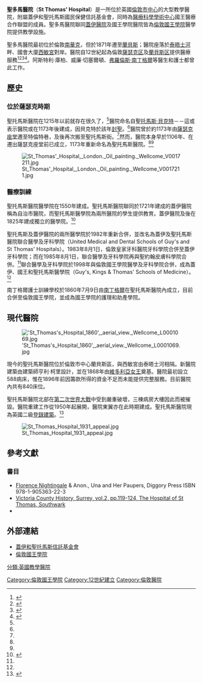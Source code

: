 {{noteTA
|1=zh:聖托馬斯醫院;zh-hk:聖多馬醫院;zh-tw:聖湯瑪士醫院
|2=zh:聖托馬斯;zh-hk:聖多馬;zh-tw:聖湯瑪士
}}
{{Infobox hospital
| Name       = 聖多馬醫院
| Org/Group  = 國王醫療合作聯盟 <br> 蓋伊和聖托馬斯國民保健信託基金會
| Image      = st.thomas.hospital.arp.750pix.jpg
| Caption    = 位於倫敦[[西敏宮|西敏宮]]對岸的聖托馬斯醫院
| Logo       = <!-- optional -->
| Location   = [[倫敦|倫敦]][[蘭貝斯|蘭貝斯]]
| State      = [[英格蘭|英格蘭]]
| Country    = [[英國|英國]]
| HealthCare = [[國民保健署_(英國)|NHS]]
| Type       = 教學
| Speciality = 
| Standards  = <!-- optional -->
| Emergency  = 有
| Affiliation= [[倫敦國王學院|倫敦國王學院]]
| Beds       = 840<ref name="Beds">{{cite web|url=http://www.guysandstthomas.nhs.uk/about-us/quality-story/our-quality-story.aspx|title=Guy's and St Thomas' NHS Foundation Trust: Our quality story|accessdate=2014-05-16|archive-date=2020-06-28|archive-url=https://web.archive.org/web/20200628211051/https://www.guysandstthomas.nhs.uk/about-us/quality-story/our-quality-story.aspx|dead-url=no}}</ref>
| Founded    = 1106年
| Closed     = <!-- optional -->
| Website    = {{url|http://www.guysandstthomas.nhs.uk}}
| Wiki-Links = <!-- optional -->
|}}
'''聖多馬醫院'''（'''St Thomas' Hospital'''）是一所位於英國[[倫敦市中心|倫敦市中心]]的大型教學醫院，附屬蓋伊和聖托馬斯國民保健信託基金會，同時為[[醫療科學學術中心|醫療科學學術中心]]國王醫療合作聯盟的成員。聖多馬醫院聯同[[蓋伊醫院|蓋伊醫院]]及國王學院醫院皆為[[倫敦國王學院|倫敦國王學院]]醫學院提供教學設施。

聖多馬醫院最初位於倫敦[[南華克|南華克]]，但於1871年遷至[[蘭貝斯|蘭貝斯]]；醫院座落於[[泰晤士河|泰晤士河]]畔、國會大廈[[西敏宮|西敏宮]]對岸。醫院自12世紀起為倫敦[[薩瑟克区|薩瑟克区]]及[[蘭貝斯区|蘭貝斯区]]提供醫療服務<ref>{{Cite web |url=http://www.london.ac.uk/history.html |title=存档副本 |accessdate=2016-02-22 |archive-date=2014-02-09 |archive-url=https://web.archive.org/web/20140209004448/http://www.london.ac.uk/history.html |dead-url=no }}</ref><ref name="#1">{{cite web|title=The Foundation of St Thomas's|page=1|url=http://www.thegarret.org.uk/pdfs/exhibitions/stthomashospitalmedieval.pdf|access-date=2016-02-22|archive-url=https://web.archive.org/web/20111216151658/http://www.thegarret.org.uk/pdfs/exhibitions/stthomashospitalmedieval.pdf|archive-date=2011-12-16|dead-url=yes}}</ref><ref name="#2">{{cite web |title=A Chronology of State Medicine, Public Health, Welfare and Related Services in Britain 1066-1999 |page=11 |url=http://www.fph.org.uk/uploads/r_chronology_of_state_medicine.pdf |deadurl=yes |archiveurl=https://web.archive.org/web/20150924015045/http://www.fph.org.uk/uploads/r_chronology_of_state_medicine.pdf |archivedate=2015年9月24日 |df= }}</ref><ref>{{cite web|title=Our history|url=http://www.kcl.ac.uk/lsm/about/history/index.aspx|accessdate=2016-02-22|archive-date=2018-10-18|archive-url=https://web.archive.org/web/20181018122315/https://www.kcl.ac.uk/lsm/about/history/index.aspx|dead-url=no}}</ref>。阿斯特利·庫柏、威廉·切塞爾頓、[[弗羅倫斯·南丁格爾|弗羅倫斯·南丁格爾]]等醫生和護士都曾此工作。

==歷史==

===位於薩瑟克時期===

聖托馬斯醫院在1215年以前就存在很久了，<ref name="#1"/>醫院命名自聖[[托馬斯·貝克特|托馬斯·貝克特]]－－這或表示醫院或在1173年後建成，因貝克特於該年[[封聖|封聖]]。<ref name="#1"/>醫院曾於約1173年由[[薩瑟克座堂|薩瑟克座堂]]遷至特倫特巷，及後再次搬至聖托馬斯街。<ref name="#1"/>然而，醫院本身早於1106年、在遷出薩瑟克座堂前已成立，1173年重新命名為聖托馬斯醫院。<ref name="#2"/><ref name="#1"/>

[[File:St_Thomas'_Hospital,_London._Oil_painting._Wellcome_V0017211.jpg|thumb]]

===醫療訓練===
聖托馬斯醫院醫學院在1550年建成。聖托馬斯醫院聯同於1721年建成的蓋伊醫院稱為自治市醫院，而聖托馬斯醫學院為兩所醫院的學生提供教育。蓋伊醫院及後在1825年建成獨立的醫學院。<ref name="AIM25">{{cite web | title=St Thomas's Hospital Medical School Records | url=http://www.aim25.ac.uk/cgi-bin/search2?coll_id=5742&inst_id=6 | publisher=Archives in London and the M25 area}}</ref>

聖托馬斯及蓋伊醫院的兩所醫學院於1982年重新合併，並改名為蓋伊及聖托馬斯醫院聯合醫學及牙科學院（United Medical and Dental Schools of Guy's and St Thomas' Hospitals）。1983年8月1日，倫敦皇家牙科醫院牙科學院合併至蓋伊牙科學院；而在1985年8月1日，聯合醫學及牙科學院再與聖約翰皮膚科學院合併。<ref name="AIM25"/>聯合醫學及牙科學院於1998年與倫敦國王學院醫學及牙科學院合併，成為蓋伊、國王和聖托馬斯醫學院（Guy's, Kings & Thomas' Schools of Medicine）。<ref name="AIM25"/>

南丁格爾護士訓練學校於1860年7月9日由[[南丁格爾|南丁格爾]]在聖托馬斯醫院內成立，目前合併至倫敦國王學院，並成為國王學院的護理和助產學院。

==現代醫院==
[[File:'St_Thomas's_Hospital_1860',_aerial_view._Wellcome_L0001069.jpg|thumb]]

現今的聖托馬斯醫院位於倫敦市中心蘭貝斯區，與西敏宮由泰晤士河相隔。新醫院建築由建築師亨利·柯里設計，並在1868年由[[維多利亞女王|維多利亞女王]]奠基。醫院最初設立588病床，惟在1896年前因籌款所得的資金不足而未能提供完整服務。目前醫院內共有840床位。

聖托馬斯醫院北部在[[第二次世界大戰|第二次世界大戰]]中受到嚴重破壞，三棟病房大樓因此而被摧毀。醫院重建工作從1950年起展開，醫院東翼亦在此時期建成。聖托馬斯醫院現為英國二級[[登錄建築|登錄建築]]。<ref>{{cite web|url=http://www.britishlistedbuildings.co.uk/en-204399-block-9-of-st-thomas-s-hospital-medical-|title=Block 9 of St Thomas's Hospital Medical School - Lambeth - Greater London - England - British Listed Buildings|author=Good Stuff|work=britishlistedbuildings.co.uk|accessdate=13 September 2015}}</ref>

[[Image:St_Thomas_Hospital_1931_appeal.jpg|thumb]]

==參考文獻==
{{reflist}}

===書目===
*[[南丁格爾|Florence Nightingale]] & Anon., Una and Her Paupers,  Diggory Press ISBN 978-1-905363-22-3
*[http://www.british-history.ac.uk/report.aspx?compid=37826 Victoria County History, Surrey, vol.2, pp.119-124, The Hospital of St Thomas, Southwark]
* {{cite book|first=Berry|last=Ritchie|title=The Good Builder: The John Laing Story|publisher=James & James|year=1997|isbn=}}

==外部連結==
* [https://web.archive.org/web/20081112215120/https://www.guysandstthomas.nhs.uk/home.aspx 蓋伊和聖托馬斯信託基金會]
* [http://www.kcl.ac.uk/ 倫敦國王學院]

{{倫敦國王學院}}

{{coord|51.49910|N|0.11891|W|display=title}}

[[Category:倫敦國王學院|Category:倫敦國王學院]]
[[分類:英國教學醫院|分類:英國教學醫院]]
[[Category:12世紀建立|Category:12世紀建立]]
[[Category:倫敦醫院|Category:倫敦醫院]]